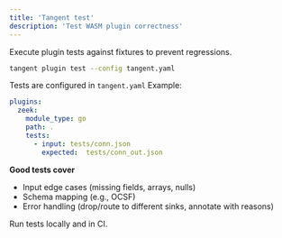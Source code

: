 ```yaml
---
title: 'Tangent test'
description: 'Test WASM plugin correctness'
---
```


Execute plugin tests against fixtures to prevent regressions.

```bash
tangent plugin test --config tangent.yaml
````

Tests are configured in `tangent.yaml`
Example:
```yaml
plugins:
  zeek:
    module_type: go
    path: .
    tests:
      - input: tests/conn.json
        expected:  tests/conn_out.json
```

**Good tests cover**

* Input edge cases (missing fields, arrays, nulls)
* Schema mapping (e.g., OCSF)
* Error handling (drop/route to different sinks, annotate with reasons)

Run tests locally and in CI.